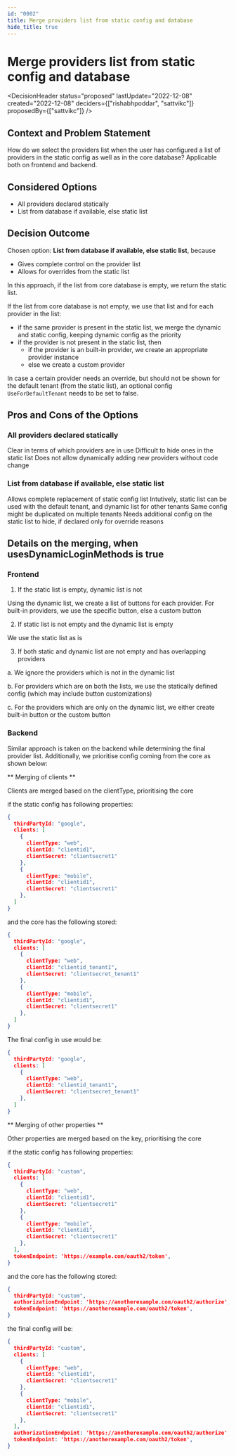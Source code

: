 ```yaml
---
id: "0002"
title: Merge providers list from static config and database
hide_title: true
---
```



# Merge providers list from static config and database

<DecisionHeader status="proposed" lastUpdate="2022-12-08" created="2022-12-08" deciders={["rishabhpoddar", "sattvikc"]} proposedBy={["sattvikc"]} />

## Context and Problem Statement

How do we select the providers list when the user has configured a list of providers in the static config as well as in the core database? Applicable both on frontend and backend.


## Considered Options

* All providers declared statically
* List from database if available, else static list


## Decision Outcome

Chosen option: **List from database if available, else static list**, because

* Gives complete control on the provider list
* Allows for overrides from the static list

In this approach, if the list from core database is empty, we return the static list.

If the list from core database is not empty, we use that list and for each provider in the list:
  - if the same provider is present in the static list, we merge the dynamic and static config, keeping dynamic config as the priority
  - if the provider is not present in the static list, then
    - if the provider is an built-in provider, we create an appropriate provider instance
    - else we create a custom provider

In case a certain provider needs an override, but should not be shown for the default tenant (from the static list), an optional config `UseForDefaultTenant` needs to be set to false.


## Pros and Cons of the Options

### All providers declared statically

<ArgumentPro> Clear in terms of which providers are in use </ArgumentPro>
<ArgumentCon> Difficult to hide ones in the static list </ArgumentCon>
<ArgumentCon> Does not allow dynamically adding new providers without code change </ArgumentCon>

### List from database if available, else static list

<ArgumentPro> Allows complete replacement of static config list </ArgumentPro>
<ArgumentPro> Intutively, static list can be used with the default tenant, and dynamic list for other tenants </ArgumentPro>
<ArgumentCon> Same config might be duplicated on multiple tenants </ArgumentCon>
<ArgumentCon> Needs additional config on the static list to hide, if declared only for override reasons </ArgumentCon>


## Details on the merging, when usesDynamicLoginMethods is true

### Frontend

1. If the static list is empty, dynamic list is not

Using the dynamic list, we create a list of buttons for each provider. For built-in providers, we use the specific button, else a custom button

2. If static list is not empty and the dynamic list is empty

We use the static list as is

3. If both static and dynamic list are not empty and has overlapping providers

  a. We ignore the providers which is not in the dynamic list

  b. For providers which are on both the lists, we use the statically defined config (which may include button customizations)

  c. For the providers which are only on the dynamic list, we either create built-in button or the custom button

### Backend

Similar approach is taken on the backend while determining the final provider list.
Additionally, we prioritise config coming from the core as shown below:

** Merging of clients **

Clients are merged based on the clientType, prioritising the core

if the static config has following properties:

```json
{
  thirdPartyId: "google",
  clients: [
    {
      clientType: "web",
      clientId: "clientid1",
      clientSecret: "clientsecret1"
    },
    {
      clientType: "mobile",
      clientId: "clientid1",
      clientSecret: "clientsecret1"
    },
  ]
}
```

and the core has the following stored:

```json
{
  thirdPartyId: "google",
  clients: [
    {
      clientType: "web",
      clientId: "clientid_tenant1",
      clientSecret: "clientsecret_tenant1"
    },
    {
      clientType: "mobile",
      clientId: "clientid1",
      clientSecret: "clientsecret1"
    },
  ]
}
```

The final config in use would be:

```json
{
  thirdPartyId: "google",
  clients: [
    {
      clientType: "web",
      clientId: "clientid_tenant1",
      clientSecret: "clientsecret_tenant1"
    },
  ]
}
```

** Merging of other properties **

Other properties are merged based on the key, prioritising the core

if the static config has following properties:

```json
{
  thirdPartyId: "custom",
  clients: [
    {
      clientType: "web",
      clientId: "clientid1",
      clientSecret: "clientsecret1"
    },
    {
      clientType: "mobile",
      clientId: "clientid1",
      clientSecret: "clientsecret1"
    },
  ],
  tokenEndpoint: 'https://example.com/oauth2/token',
}
```

and the core has the following stored:

```json
{
  thirdPartyId: "custom",
  authorizationEndpoint: 'https://anotherexample.com/oauth2/authorize',
  tokenEndpoint: 'https://anotherexample.com/oauth2/token',
}
```

the final config will be:
```json
{
  thirdPartyId: "custom",
  clients: [
    {
      clientType: "web",
      clientId: "clientid1",
      clientSecret: "clientsecret1"
    },
    {
      clientType: "mobile",
      clientId: "clientid1",
      clientSecret: "clientsecret1"
    },
  ],
  authorizationEndpoint: 'https://anotherexample.com/oauth2/authorize',
  tokenEndpoint: 'https://anotherexample.com/oauth2/token',
}
```

